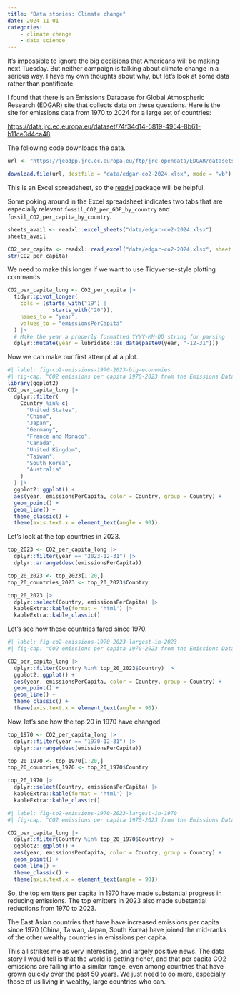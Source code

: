 ```yaml
---
title: "Data stories: Climate change"
date: 2024-11-01
categories:
    - climate change
    - data science
---
```


It's impossible to ignore the big decisions that Americans will be making next Tuesday.
But neither campaign is talking about climate change in a serious way.
I have my own thoughts about why, but let's look at some data rather than pontificate.

I found that there is an Emissions Database for Global Atmospheric Research (EDGAR) site that collects data on these questions. 
Here is the site for emissions data from 1970 to 2024 for a large set of countries:

<https://data.jrc.ec.europa.eu/dataset/74f34d14-5819-4954-8b61-b11ce3d4ca48>

The following code downloads the data.

```r
url <- "https://jeodpp.jrc.ec.europa.eu/ftp/jrc-opendata/EDGAR/datasets/EDGAR_2024_report/EDGAR_2024_GHG_booklet_2024_fossilCO2only.xlsx"

download.file(url, destfile = "data/edgar-co2-2024.xlsx", mode = "wb")
```

This is an Excel spreadsheet, so the [readxl](https://readxl.tidyverse.org) package will be helpful.

Some poking around in the Excel spreadsheet indicates two tabs that are especially relevant `fossil_CO2_per_GDP_by_country` and `fossil_CO2_per_capita_by_country`.

```r
sheets_avail <- readxl::excel_sheets("data/edgar-co2-2024.xlsx")
sheets_avail
```

```r
CO2_per_capita <- readxl::read_excel("data/edgar-co2-2024.xlsx", sheet = sheets_avail[7])
str(CO2_per_capita)
```

We need to make this longer if we want to use Tidyverse-style plotting commands.

```r
CO2_per_capita_long <- CO2_per_capita |>
  tidyr::pivot_longer(
    cols = (starts_with("19") |
              starts_with("20")),
    names_to = "year",
    values_to = "emissionsPerCapita"
  ) |>
  # Make the year a properly formatted YYYY-MM-DD string for parsing
  dplyr::mutate(year = lubridate::as_date(paste0(year, "-12-31")))
```

Now we can make our first attempt at a plot.

```r
#| label: fig-co2-emissions-1970-2023-big-economies
#| fig-cap: "CO2 emissions per capita 1970-2023 from the Emissions Database for Global Atmospheric Research (EDGAR) database."
library(ggplot2)
CO2_per_capita_long |>
  dplyr::filter(
    Country %in% c(
      "United States",
      "China",
      "Japan",
      "Germany",
      "France and Monaco",
      "Canada",
      "United Kingdom",
      "Taiwan",
      "South Korea",
      "Australia"
    )
  ) |>
  ggplot2::ggplot() +
  aes(year, emissionsPerCapita, color = Country, group = Country) +
  geom_point() +
  geom_line() +
  theme_classic() +
  theme(axis.text.x = element_text(angle = 90))
```

Let's look at the top countries in 2023.

```r
top_2023 <- CO2_per_capita_long |>
  dplyr::filter(year == "2023-12-31") |>
  dplyr::arrange(desc(emissionsPerCapita))

top_20_2023 <- top_2023[1:20,]
top_20_countries_2023 <- top_20_2023$Country

top_20_2023 |>
  dplyr::select(Country, emissionsPerCapita) |>
  kableExtra::kable(format = 'html') |>
  kableExtra::kable_classic()
```

Let's see how these countries fared since 1970.

```r
#| label: fig-co2-emissions-1970-2023-largest-in-2023
#| fig-cap: "CO2 emissions per capita 1970-2023 from the Emissions Database for Global Atmospheric Research (EDGAR) database. This chart focuses on the top 20 emitters in 2023."

CO2_per_capita_long |>
  dplyr::filter(Country %in% top_20_2023$Country) |>
  ggplot2::ggplot() +
  aes(year, emissionsPerCapita, color = Country, group = Country) +
  geom_point() +
  geom_line() +
  theme_classic() +
  theme(axis.text.x = element_text(angle = 90))
```

Now, let's see how the top 20 in 1970 have changed.

```r
top_1970 <- CO2_per_capita_long |>
  dplyr::filter(year == "1970-12-31") |>
  dplyr::arrange(desc(emissionsPerCapita))

top_20_1970 <- top_1970[1:20,]
top_20_countries_1970 <- top_20_1970$Country

top_20_1970 |>
  dplyr::select(Country, emissionsPerCapita) |>
  kableExtra::kable(format = 'html') |>
  kableExtra::kable_classic()
```

```r
#| label: fig-co2-emissions-1970-2023-largest-in-1970
#| fig-cap: "CO2 emissions per capita 1970-2023 from the Emissions Database for Global Atmospheric Research (EDGAR) database. This chart focuses on the top 20 emitters in 1970."

CO2_per_capita_long |>
  dplyr::filter(Country %in% top_20_1970$Country) |>
  ggplot2::ggplot() +
  aes(year, emissionsPerCapita, color = Country, group = Country) +
  geom_point() +
  geom_line() +
  theme_classic() +
  theme(axis.text.x = element_text(angle = 90))
```

So, the top emitters per capita in 1970 have made substantial progress in reducing emissions.
The top emitters in 2023 also made substantial reductions from 1970 to 2023.

The East Asian countries that have have increased emissions per capita since 1970 (China, Taiwan, Japan, South Korea) have joined the mid-ranks of the other wealthy countries in emissions per capita.

This all strikes me as very interesting, and largely positive news.
The data story I would tell is that the world is getting richer, and that per capita CO2 emissions are falling into a similar range, even among countries that have grown quickly over the past 50 years.
We just need to do more, especially those of us living in wealthy, large countries who can.

